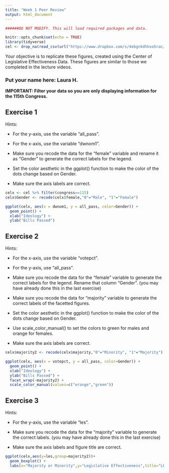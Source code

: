 ---
title: "Week 1 Peer Review"
output: html_document
---

```{r setup, include=FALSE}


######DO NOT MODIFY. This will load required packages and data.

knitr::opts_chunk$set(echo = TRUE)
library(tidyverse)
cel <- drop_na(read_csv(url("https://www.dropbox.com/s/4ebgnkdhhxo5rac/cel_volden_wiseman%20_coursera.csv?raw=1")))
```

Your objective is to replicate these figures, created using the Center of Legislative Effectiveness Data. These figures are similar to those we completed in the lecture videos.

### Put your name here: Laura H.

**IMPORTANT: Filter your data so you are only displaying information for the 115th Congress.**

## Exercise 1

Hints:

* For the y-axis, use the variable "all_pass".

* For the x-axis, use the variable "dwnom1".

* Make sure you recode the data for the "female" variable and rename it as "Gender" to generate the correct labels for the legend.

* Set the color aesthetic in the ggplot() function to make the color of the dots change based on Gender.

* Make sure the axis labels are correct.

```{r exercise1,echo=FALSE}
celx <- cel %>% filter(congress==115)
celx$Gender <- recode(celx$female,"0"="Male", "1"="Female")

ggplot(celx, aes(x = dwnom1, y = all_pass, color=Gender)) + 
  geom_point() +
  xlab("Ideology") + 
  ylab("Bills Passed")
```

## Exercise 2

Hints:

* For the x-axis, use the variable "votepct".

* For the y-axis, use "all_pass".

* Make sure you recode the data for the "female" variable to generate the correct labels for the legend. Rename that column "Gender". (you may have already done this in the last exercise)

* Make sure you recode the data for "majority" variable to generate the correct labels of the facetted figures.

* Set the color aesthetic in the ggplot() function to make the color of the dots change based on Gender.

* Use scale_color_manual() to set the colors to green for males and orange for females.

* Make sure the axis labels are correct.


```{r exercise2,echo=FALSE}
celx$majority2 <- recode(celx$majority,"0"="Minority", "1"="Majority")

ggplot(celx, aes(x = votepct, y = all_pass, color=Gender)) + 
  geom_point() +
  xlab("Ideology") + 
  ylab("Bills Passed") +
  facet_wrap(~majority2) +
  scale_color_manual(values=c("orange","green"))
```

## Exercise 3

Hints:

* For the y-axis, use the variable "les".

* Make sure you recode the data for the "majority" variable to generate the correct labels. (you may have already done this in the last exercise)

* Make sure the axis labels and figure title are correct.


```{r exercise3,echo=FALSE}
ggplot(celx,aes(y=les,group=majority2))+
  geom_boxplot() +
  labs(x="Majority or Minority",y="Legislative Effectiveness",title="LES in the 115th Congress")
```

